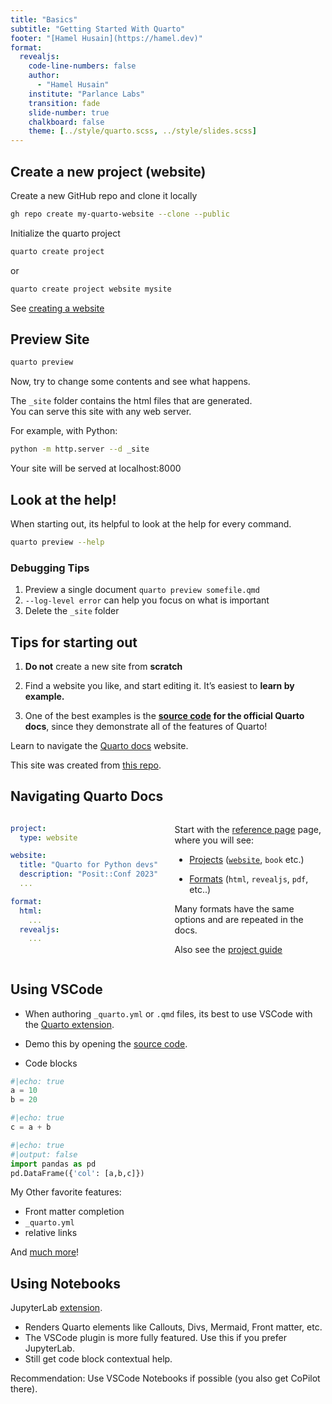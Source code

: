 ```yaml
---
title: "Basics"
subtitle: "Getting Started With Quarto"
footer: "[Hamel Husain](https://hamel.dev)"
format:
  revealjs:
    code-line-numbers: false
    author:
      - "Hamel Husain"
    institute: "Parlance Labs"
    transition: fade
    slide-number: true
    chalkboard: false
    theme: [../style/quarto.scss, ../style/slides.scss]
---
```


## Create a new project (website)

::: {.fragment .fade-in-then-semi-out}

Create a new GitHub repo and clone it locally

```bash
gh repo create my-quarto-website --clone --public
```

:::

::: {.fragment .fade-in-then-semi-out}

Initialize the quarto project


```bash
quarto create project
```
:::
::: {.fragment .fade-in-then-semi-out}

or 

```bash
quarto create project website mysite
```
:::

:::aside
See [creating a website](https://quarto.org/docs/websites/)
:::

## Preview Site

::: {.fragment .fade-in-then-semi-out}
```bash
quarto preview
```
:::

::: {.fragment .fade-in-then-semi-out}
Now, try to change some contents and see what happens.
:::

::: {.fragment .fade-in-then-semi-out}
The `_site` folder contains the html files that are generated.  
You can serve this site with any web server.
:::
::: {.fragment .fade-in-then-semi-out}
For example, with Python:

```bash
python -m http.server --d _site
```
Your site will be served at localhost:8000
:::

## Look at the help!

When starting out, its helpful to look at the help for every command.

```bash
quarto preview --help
```

:::{.fragment .fade-in-then-semi-out}

:::{.callout-tip}
### Debugging Tips
1. Preview a single document `quarto preview somefile.qmd`
2. ` --log-level error` can help you focus on what is important
3. Delete the `_site` folder
:::

:::

## Tips for starting out

:::{.fragment .fade-in-then-semi-out}
1. **Do not** create a new site from **scratch**
:::

:::{.fragment .fade-in-then-semi-out}
2. Find a website you like, and start editing it.  It's easiest to **learn by example.**
:::

:::{.fragment .fade-in-then-semi-out}
3. One of the best examples is the **[source code](https://github.com/quarto-dev/quarto-web) for the official Quarto docs**, since they demonstrate all of the features of Quarto!
:::

:::{.fragment .fade-in-then-semi-out}
Learn to navigate the [Quarto docs](https://quarto.org/docs/) website.

:::aside
This site was created from [this repo](https://github.com/asa-quarto/website).
:::

:::

## Navigating Quarto Docs

::: columns
:::: {.column width="50%"}
```.yaml
project:
  type: website

website:
  title: "Quarto for Python devs"
  description: "Posit::Conf 2023"
  ...

format:
  html:
    ...
  revealjs: 
    ...
```
:::

:::: {.column width="50%"}

Start with the [reference page](https://quarto.org/docs/reference/) page, where you will see:


:::{.fragment .fade-in-then-semi-out}
- [Projects](https://quarto.org/docs/reference/projects/options.html) ([`website`](https://quarto.org/docs/reference/projects/websites.html), `book` etc.)
:::

:::{.fragment .fade-in-then-semi-out}
- [Formats](https://quarto.org/docs/reference/formats/html.html) (`html`, `revealjs`, `pdf`, etc..)  

:::{.callout-tip}
Many formats have the same options and are repeated in the docs.
:::

:::

:::{.fragment .fade-in-then-semi-out}
Also see the [project guide](https://quarto.org/docs/projects/quarto-projects.html)
:::

:::
:::

## Using VSCode {.smaller}

- When authoring `_quarto.yml` or `.qmd` files, its best to use VSCode with the [Quarto extension](https://quarto.org/docs/tools/vscode.html).

- Demo this by opening the [source code](https://github.com/hamelsmu/posit-python-quarto/blob/main/3_basics/3-basics.qmd).

- Code blocks

```python
#|echo: true
a = 10
b = 20
```

```python
#|echo: true
c = a + b
```

```python
#|echo: true
#|output: false
import pandas as pd
pd.DataFrame({'col': [a,b,c]})
```

My Other favorite features:

- Front matter completion
- `_quarto.yml`
- relative links

And [much more](https://marketplace.visualstudio.com/items?itemName=quarto.quarto)!

## Using Notebooks

JupyterLab [extension](https://quarto.org/docs/tools/jupyter-lab-extension.html).

- Renders Quarto elements like Callouts, Divs, Mermaid, Front matter, etc. 
- The VSCode plugin is more fully featured.  Use this if you prefer JupyterLab.
- Still get code block contextual help.

Recommendation: Use VSCode Notebooks if possible (you also get CoPilot there).

